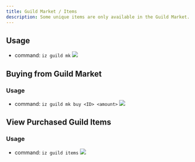 ```yaml
---
title: Guild Market / Items
description: Some unique items are only available in the Guild Market.
---
```

## Usage
- command: `iz guild mk` <img src="../images/guild-mk.jpg" />

## Buying from Guild Market
### Usage
- command: `iz guild mk buy <ID> <amount>` <img src="../images/guild-buy.jpg" />

## View Purchased Guild Items
### Usage
- command: `iz guild items` <img src="../images/guild-items.jpg" />
